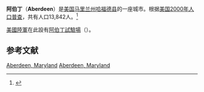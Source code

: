 {{Infobox City
|chinese_name = 阿伯丁
|official_name = Aberdeen, Maryland
|nickname = 
|motto = 
|image_skyline =  
|imagesize = 
|image_caption = 
|image_flag = 
|image_seal = 
|image_map = Harford_County_Maryland_Incorporated_and_Unincorporated_areas_Aberdeen_Highlighted.svg
|mapsize = 250x200px
|map_caption = 阿伯丁在马里兰州的位置
|subdivision_type = [[世界地理索引|国家]]
|subdivision_name = [[美国|美国]]
|subdivision_type1 = [[美国州份|州]]
|subdivision_name1 = 马里兰州
|subdivision_type2 = 县
|subdivision_name2 = [[哈福德县_(马里兰州)|哈福德县]]
|leader_title = 
|leader_name = 
|leader_title1 =
|leader_name1 = 
|found_title = 
|found_date = 
|established_title = 
|established_date = 
|established_title1 = 
|established_date1 = 
|area_magnitude = 
|area_total = 16.5
|TotalArea_sq_mi = 6.4
|area_land  = 16.5
|LandArea_sq_mi = 6.4
|area_water = 0.0
|WaterArea_sq_mi = 0.0
|area_water_percent = 
|area_urban =
|UrbanArea_sq_mi =
|area_metro  =
|MetroArea_sq_mi =
|population_as_of  = 2000年
|population_note = 
|population_total = 13,842
|population_urban = 
|population_metro  = 
|population_density = 836.4
|population_density_mi2 = 2166.2
|timezone = [[North_American_Eastern_Time_Zone|Eastern]]
|utc_offset = -5
|timezone_DST = Eastern
|utc_offset_DST = -4
|latd=39 |latm=30 |lats=37 |latNS=N 
|longd=76 |longm=10 |longs=9 |longEW=W 
|elevation = 29
|elevation_ft = 95
|website = 
|footnotes = 
}}

'''阿伯丁'''（'''Aberdeen'''）是[[美国|美国]][[马里兰州|马里兰州]][[哈福德县_(马里兰州)|哈福德县]]的一座城市。根据[[美国2000年人口普查|美国2000年人口普查]]，共有人口13,842人。<ref>{{cite web|url=http://www.census.gov/popest/cities/files/SUB-EST2005-all.csv|title=至2005年止美国人口统计数据表|format=csv|access-date=2007-11-11|archive-url=https://web.archive.org/web/20100210200305/http://www.census.gov/popest/cities/files/SUB-EST2005-all.csv|archive-date=2010-02-10|dead-url=yes}}</ref>

[[美國陸軍|美國陸軍]]在此設有[[阿伯丁試驗場|阿伯丁試驗場]]（{{lang|en|Aberdeen Proving Ground}}）。

==参考文献==
<div class="references-small">
<references />
</div>
{{Authority control}}
{{Maryland-stub}}
[[Category:马里兰州城市|Aberdeen, Maryland]]
[[Category:哈福德县_(马里兰州)|Aberdeen, Maryland]]